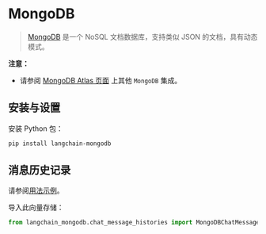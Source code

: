 # MongoDB

>[MongoDB](https://www.mongodb.com/) 是一个 NoSQL 文档数据库，支持类似 JSON 的文档，具有动态模式。

**注意：**
- 请参阅 [MongoDB Atlas 页面](/docs/integrations/providers/mongodb_atlas) 上其他 `MongoDB` 集成。

## 安装与设置

安装 Python 包：

```bash
pip install langchain-mongodb
```

## 消息历史记录

请参阅[用法示例](/docs/integrations/memory/mongodb_chat_message_history)。

导入此向量存储：
```python
from langchain_mongodb.chat_message_histories import MongoDBChatMessageHistory
```